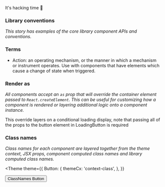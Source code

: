 
<Meta title='Componentry/Intro' />

<Text variant='h1' align='center' mt={4}>
  It&apos;s hacking time 👾
</Text>

### Library conventions

_This story has examples of the core library component APIs and conventions._

### Terms

- Action: an operating mechanism, or the manner in which a mechanism or instrument
  operates. Use with components that have elements which cause a change of state when
  triggered.

### Render as

_All components accept an `as` prop that will override the container element passed to
`React.createElement`. This can be useful for customizing how a component is rendered or
layering additional logic onto a component instance._

This override layers on a conditional loading display, note that passing all of the props
to the button element in LoadingButton is required

### Class names

_Class names for each component are layered together from the theme context, JSX props,
component computed class names and library computed class names._

<Theme
  theme={{
    Button: {
      themeCx: 'context-class',
    },
  }}
>
  <Button className='jsx-prop-class' color='primary' textTransform='uppercase'>
    ClassNames Button
  </Button>
</Theme>

